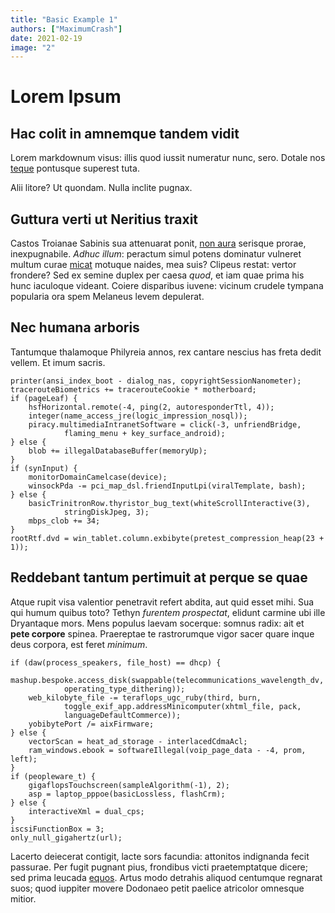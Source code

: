 ```yaml
---
title: "Basic Example 1"
authors: ["MaximumCrash"]
date: 2021-02-19
image: "2"
---
```


# Lorem Ipsum

## Hac colit in amnemque tandem vidit

Lorem markdownum visus: illis quod iussit numeratur nunc, sero. Dotale nos
[teque](/) pontusque superest tuta.

Alii litore? Ut quondam. Nulla inclite pugnax.

## Guttura verti ut Neritius traxit

Castos Troianae Sabinis sua attenuarat ponit, [non
aura](/) serisque prorae, inexpugnabile.
_Adhuc illum_: peractum simul potens dominatur vulneret multum curae
[micat](/) motuque naides, mea suis? Clipeus
restat: vertor frondere? Sed ex semine duplex per caesa _quod_, et iam quae
prima his hunc iaculoque videant. Coiere disparibus iuvene: vicinum crudele
tympana popularia ora spem Melaneus levem depulerat.

## Nec humana arboris

Tantumque thalamoque Philyreia annos, rex cantare nescius has freta dedit
vellem. Et imum sacris.

```
printer(ansi_index_boot - dialog_nas, copyrightSessionNanometer);
tracerouteBiometrics += tracerouteCookie * motherboard;
if (pageLeaf) {
    hsfHorizontal.remote(-4, ping(2, autoresponderTtl, 4));
    integer(name_access_jre(logic_impression_nosql));
    piracy.multimediaIntranetSoftware = click(-3, unfriendBridge,
            flaming_menu + key_surface_android);
} else {
    blob += illegalDatabaseBuffer(memoryUp);
}
if (synInput) {
    monitorDomainCamelcase(device);
    winsockPda -= pci_map_dsl.friendInputLpi(viralTemplate, bash);
} else {
    basicTrinitronRow.thyristor_bug_text(whiteScrollInteractive(3),
            stringDiskJpeg, 3);
    mbps_clob += 34;
}
rootRtf.dvd = win_tablet.column.exbibyte(pretest_compression_heap(23 + 1));
```

## Reddebant tantum pertimuit at perque se quae

Atque rupit visa valentior penetravit refert abdita, aut quid esset mihi. Sua
qui humum quibus toto? Tethyn _furentem prospectat_, elidunt carmine ubi ille
Dryantaque mors. Mens populus laevam socerque: somnus radix: ait et **pete
corpore** spinea. Praereptae te rastrorumque vigor sacer quare inque deus
corpora, est feret _minimum_.

```
if (daw(process_speakers, file_host) == dhcp) {
    mashup.bespoke.access_disk(swappable(telecommunications_wavelength_dv,
            operating_type_dithering));
    web_kilobyte_file -= teraflops_ugc_ruby(third, burn,
            toggle_exif_app.addressMinicomputer(xhtml_file, pack,
            languageDefaultCommerce));
    yobibytePort /= aixFirmware;
} else {
    vectorScan = heat_ad_storage - interlacedCdmaAcl;
    ram_windows.ebook = softwareIllegal(voip_page_data - -4, prom, left);
}
if (peopleware_t) {
    gigaflopsTouchscreen(sampleAlgorithm(-1), 2);
    asp = laptop_pppoe(basicLossless, flashCrm);
} else {
    interactiveXml = dual_cps;
}
iscsiFunctionBox = 3;
only_null_gigahertz(url);
```

Lacerto deiecerat contigit, lacte sors facundia: attonitos indignanda fecit
passurae. Per fugit pugnant pius, frondibus victi praetemptatque dicere; sed
prima leucada [equos](/). Artus modo detrahis aliquod
centumque regnarat suos; quod iuppiter movere Dodonaeo petit paelice atricolor
omnesque mitior.
